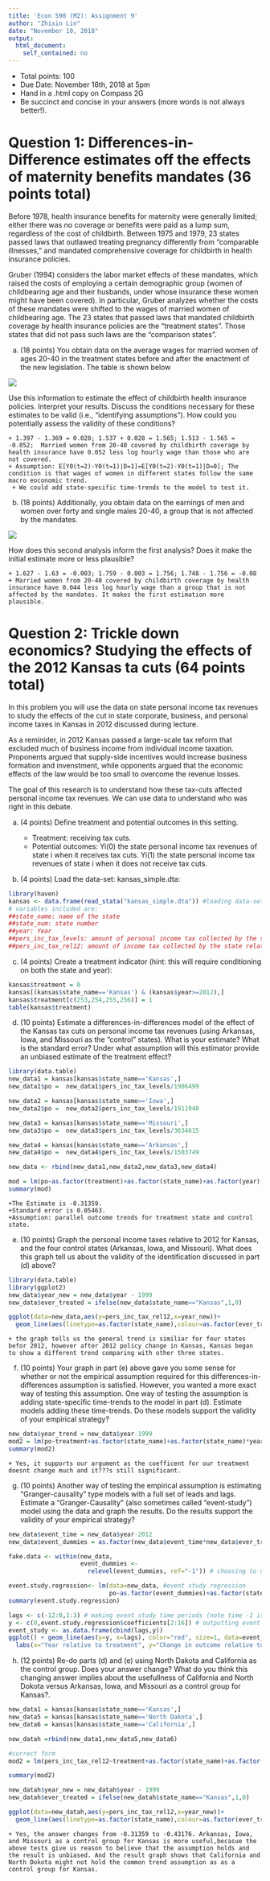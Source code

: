```yaml
---
title: 'Econ 590 (M2): Assignment 9'
author: "Zhixin Lin"
date: "November 10, 2018"
output: 
  html_document:
    self_contained: no
---
```


* Total points: 100
* Due Date: November 16th, 2018 at 5pm
* Hand  in a .html copy on Compass 2G 
* Be succinct and concise in your answers (more words is not always better!).


# Question 1: Differences-in-Difference estimates off the effects of maternity benefits mandates  (36 points total)

Before 1978, health insurance benefits for maternity were generally limited; either there was no coverage or benefits were paid as a lump sum, regardless of the cost of childbirth. Between 1975 and 1979, 23 states passed laws that outlawed treating pregnancy differently from "comparable illnesses," and mandated comprehensive coverage for childbirth in health insurance policies.

Gruber (1994) considers the labor market effects of these mandates, which raised the costs of employing a certain demographic group (women of childbearing age and their husbands, under whose insurance these women might have been covered). In particular, Gruber analyzes whether the costs of these mandates were shifted to the wages of married women of childbearing age. The 23 states that passed laws that mandated childbirth coverage by health insurance policies are the "treatment states". Those states that did not pass such laws are the "comparison states".

(a) (18 points) You obtain data on the average wages for married women of ages 20-40 in the treatment states before and after the enactment of the new legislation. The table is shown below

![](men.png)

Use this information to estimate the effect of childbirth health insurance policies. Interpret your results. Discuss the conditions necessary for these estimates to be valid (i.e., "identifying assumptions"). How could you potentially assess the validity of these conditions? 

    + 1.397 - 1.369 = 0.028; 1.537 + 0.028 = 1.565; 1.513 - 1.565 = -0.052;  Married women from 20-40 covered by childbirth coverage by health insurance have 0.052 less log hourly wage than those who are not covered.
    + Assumption: E[Y0(t=2)-Y0(t=1)|D=1]=E[Y0(t=2)-Y0(t=1)|D=0]; The condition is that wages of women in different states follow the same macro eoconomic trend.
     + We could add state-specific time-trends to the model to test it.
(b) (18 points)	Additionally, you obtain data on the earnings of men and women over forty and single males 20-40, a group that is not affected by the mandates. 

![](women.png)

How does this second analysis inform the first analysis? Does it make the initial estimate more or less plausible? 

    + 1.627 - 1.63 = -0.003; 1.759 - 0.003 = 1.756; 1.748 - 1.756 = -0.08
    + Married women from 20-40 covered by childbirth coverage by health insurance have 0.044 less log hourly wage than a group that is not affected by the mandates. It makes the first estimation more plausible.


# Question 2: Trickle down economics? Studying the effects of the 2012 Kansas ta cuts (64 points total)

In this problem you will use the data on state personal income tax revenues 
to study the effects of the cut in state corporate, business, and personal income taxes in Kansas in 2012 discussed during lecture.    

As a reminider, in 2012 Kansas passed a large-scale  tax reform that excluded much of business income from individual income taxation.  Proponents argued that supply-side incentives would increase business formation and invenstment, while opponents argued that the economic effects of the law would be too small to overcome the revenue losses.

The goal of this research is to understand how these tax-cuts affected personal income tax revenues.  We can use data to understand who was right in this debate.

(a) (4 points) Define treatment and potential outcomes in this setting.
    
    + Treatment: receiving tax cuts.
    + Potential outcomes: Yi(0) the state personal income tax revenues of state i when it receives tax cuts. Yi(1) the state personal income tax revenues of state i when it does not receive tax cuts.

(b) (4 points) Load the data-set: kansas_simple.dta:

```r

library(haven)
kansas <- data.frame(read_stata("kansas_simple.dta")) #loading data-set 
# variables included are:
##state_name: name of the state
##state_num: state number
##year: Year
##pers_inc_tax_levels: amount of personal income tax collected by the state in levels
##pers_inc_tax_rel12: amount of income tax collected by the state relative to 2012 revenues (i.e. for year t, this variable is revenues_t/revenues_2012)

```



(c) (4 points) Create a treatment indicator (hint: this will require conditioning on both the state and year):


```r
kansas$treatment = 0
kansas[(kansas$state_name=='Kansas') & (kansas$year>=2012),]
kansas$treatment[c(253,254,255,256)] = 1
table(kansas$treatment)

```

(d) (10 points) Estimate a differences-in-differences model of the effect of the 
Kansas tax cuts on personal income tax revenues (using Arkansas, Iowa, and Missouri as the "control" states).   What is your estimate?  What is the 
standard error?  Under what assumption will this estimator provide an unbiased 
estimate of the treatment effect?


```r
library(data.table)
new_data1 = kansas[kansas$state_name=='Kansas',]
new_data1$po =  new_data1$pers_inc_tax_levels/1906499

new_data2 = kansas[kansas$state_name=='Iowa',]
new_data2$po =  new_data2$pers_inc_tax_levels/1911940

new_data3 = kansas[kansas$state_name=='Missouri',]
new_data3$po =  new_data3$pers_inc_tax_levels/3634615

new_data4 = kansas[kansas$state_name=='Arkansas',]
new_data4$po =  new_data4$pers_inc_tax_levels/1503749

new_data <- rbind(new_data1,new_data2,new_data3,new_data4)

mod = lm(po~as.factor(treatment)+as.factor(state_name)+as.factor(year),data = new_data)
summary(mod)
```
    
    +The Estimate is -0.31359. 
    +Standard error is 0.05463.
    +Assumption: parallel outcome trends for treatment state and control state.


(e) (10 points) Graph the personal income taxes relative to 2012 for Kansas, and the four control states (Arkansas, Iowa, and Missouri).  What does this graph tell us about the validity of the identification discussed in part (d) above?


```r
library(data.table)
library(ggplot2)
new_data$year_new = new_data$year - 1999
new_data$ever_treated = ifelse(new_data$state_name=="Kansas",1,0)

ggplot(data=new_data,aes(y=pers_inc_tax_rel12,x=year_new))+
  geom_line(aes(linetype=as.factor(state_name),colour=as.factor(ever_treated))) + geom_vline(xintercept=13)
```

    + the graph tells us the general trend is similiar for four states befor 2012, however after 2012 policy change in Kansas, Kansas began to show a different trend comparing with other three states.


(f) (10 points) Your graph in part (e) above gave you some sense for whether or not the empirical assumption required for this differences-in-differences assumption is satisfied.  However, you wanted a more exact way of testing this assumption.  One way of testing the assumption is adding state-specific time-trends to the model in part (d).  Estimate models adding these time-trends.  Do these models support the validity of your empirical strategy?


```r
new_data$year_trend = new_data$year-1999
mod2 = lm(po~treatment+as.factor(state_name)+as.factor(state_name)*year_trend+year_trend, data = new_data)
summary(mod2)
```
     
    + Yes, it supports our argument as the coefficent for our treatment doesnt change much and it???s still significant.
(g) (10 points) Another way of testing the empirical assumption is estimating "Granger-causality" type models with a full set of leads and lags.  Estimate a "Granger-Causality" (also sometimes called "event-study") model using the data and graph the results.  Do the results support the validity of your empirical strategy?

```r
new_data$event_time = new_data$year-2012
new_data$event_dummies = as.factor(new_data$event_time*new_data$ever_treated)

fake.data <- within(new_data, 
                    event_dummies <- 
                      relevel(event_dummies, ref="-1")) # choosing to omit time 0 

event.study.regression<- lm(data=new_data, #event study regression
                            po~as.factor(event_dummies)+as.factor(state_name)+as.factor(year_trend))
summary(event.study.regression)

lags <- c(-12:0,1:3) # making event study time periods (note time -1 is ommitted so we manunally add it)
y <- c(0,event.study.regression$coefficients[2:16]) # outputting event study coefficients (note outcome for time -1 is ommitted so we manually add it)
event_study <- as.data.frame(cbind(lags,y))
ggplot() + geom_line(aes(y=y, x=lags), color="red", size=1, data=event_study) +
  labs(x="Year relative to treatment", y="Change in outcome relative to event time -1") +geom_vline(xintercept=0)

```

(h) (12 points) Re-do parts (d) and (e) using North Dakota and California as the control group.  Does your answer change?  What do you think this changing answer implies about the usefullness of California and North Dokota versus Arkansas, Iowa, and Missouri as a control group for Kansas?.


```r
new_data1 = kansas[kansas$state_name=='Kansas',]
new_data5 = kansas[kansas$state_name=='North Dakota',]
new_data6 = kansas[kansas$state_name=='California',]

new_datah =rbind(new_data1,new_data5,new_data6)

#correct form 
mod2 = lm(pers_inc_tax_rel12~treatment+as.factor(state_name)+as.factor(year),data = new_datah)

summary(mod2)

new_datah$year_new = new_datah$year - 1999
new_datah$ever_treated = ifelse(new_datah$state_name=="Kansas",1,0)

ggplot(data=new_datah,aes(y=pers_inc_tax_rel12,x=year_new))+
  geom_line(aes(linetype=as.factor(state_name),colour=as.factor(ever_treated))) + geom_vline(xintercept=13)
```

    + Yes, the answer changes from -0.31359 to -0.43176. Arkansas, Iowa, and Missouri as a control group for Kansas is more useful,becasue the above tests give us reason to believe that the assumption holds and the result is unbiased. And the result graph shows that California and North Dokota might not hold the common trend assumption as as a control group for Kansas. 




